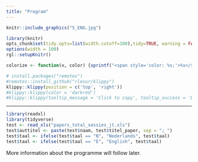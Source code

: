```yaml
---
title: "Program"
---  
```


```r
knitr::include_graphics("5_ENG.jpg")
```

```r
library(knitr)
opts_chunk$set(tidy.opts=list(width.cutoff=100),tidy=TRUE, warning = FALSE, message = FALSE,comment = "#>", cache=TRUE, class.source=c("test"), class.output=c("test2"), cache.lazy = FALSE)
options(width = 100) 
rgl::setupKnitr()

colorize <- function(x, color) {sprintf("<span style='color: %s;'>%s</span>", color, x) }

```

```r
# install.packages("remotes")
#remotes::install_github("rlesur/klippy")
klippy::klippy(position = c('top', 'right'))
#klippy::klippy(color = 'darkred')
#klippy::klippy(tooltip_message = 'Click to copy', tooltip_success = 'Done')
```

<!-- U kunt het programma hier downloaden als pdf [dvds2024.pdf]().   -->

----  

```r
library(readxl)
library(tidyverse)
test <- read_xls("papers_total_sessies_jt.xls")
test$auttitel <- paste(test$naam, test$titel_paper, sep = "; ")
test$taal <- ifelse(test$taal == "N", "Nederlands", test$taal)
test$taal <- ifelse(test$taal == "E", "English", test$taal)
```

More information about the programme will follow later.

<!---
On this page:  

- [Programma overview](#overview)
- [Information keynotes](#keynotes)  
- [Session overview](#sessions)  
- [Program details](#details) 

Last update: **`r format(Sys.time(), format="%d %B %Y")`** om **`r substr(Sys.time(), 12,16)`**


## Program overview {#overview}


```r
library(knitr)
library(kableExtra)


wat <- c("Informal gathering (coffee)", "Session Round 1", "Break", "Session Round 2", "General Assembly NSV (lunch included)", "Lunch break", "Plenary Session (keynote)", "Break"," Session Round 3", "Drinks")
wanneer <- c("9:00-9:30", "9:30-10:45", "10:45-11:00", "11:00-12:30", "12:30-13:45", "12:30-13:45", "13:45-15:30", "15:30-16:00", "16:00-17:30", "17:30-18:30" )
waar <- c("Iris (1st floor)","MM","Iris (1st floor)","MM","MM02.630", "Refter","MM00.029","Iris (1st floor)","MM","Iris (1st floor)")
df <- data.frame( wanneer=wanneer, wat=wat, waar=waar)

knitr::kable(df, align = "lcc", booktabs = TRUE) %>%
  kable_styling(latex_options = "striped") %>% 
    kable_styling(font_size = 15) %>% 
  row_spec(7, color = 'white', background = 'darkgrey') 
```
--->


<!---
--- 

## Keynotes  {#keynotes}
 
<div style="background-color: blue; width: 100%; height: 650px;">  --->

<!---
<div style="background-color: #CCCCCC; width: 50%; height: 600px; float:left; margin: auto; padding: 20px; box-sizing: border-box; overflow-y: auto;">  

```r
knitr::include_graphics("2.jpg")
``` 

[Ingrid Boas]( https://www.wur.nl/en/persons/ingrid-boas.htm) is an Associate Professor at the Environmental Policy Group at Wageningen University. Her research is based in the fields of environmental change, mobilities, and governance. In more detail, she researches the nexus between climate change and human (im)mobility, and how this manifests itself in plural ways in different parts of the world.  



</div> 

--->

<!---  
<div style="background-color: #DCDCDC; width: 50%; height: 600px; float:left; margin: auto; padding: 20px; box-sizing: border-box; overflow-y: auto;"> 


```r
knitr::include_graphics("2.jpg")
``` 

[Dr. Ann Crabbé](https://www.uantwerpen.be/en/staff/ann-crabbe/) is a senior researcher and member of the Research Centre on Environmental and Social Change of the University of Antwerp. She holds a master degree in public administration and a doctorate in political and social sciences. In her teachings and research she argues that the complexity of sustainability problems requires interdisciplinary collaborations. Together with biologist Sara Vicca she co-edited the book ‘Van Klimaatverandering naar Systeemverandering’.  

</div>  

--->


<!---
---  


## Sessions {#sessions}

<br>  


```r
test2 <- test %>%
  mutate(session = panel,
         room = zaal,
         round = ifelse(ronde == 1, "1   9:30-10:45", ronde), 
         round = ifelse(round == 2, "2   11:00-12:30", round),
         round = ifelse(round == 3, "3   16:00-17:30", round)) %>%
  select(c("round", "session", "room", "auttitel", "voorzitter_def")) %>%
  group_by(round, session) %>%
  mutate(sum = paste0(auttitel, collapse = "<br>")) %>%
  summarise(session = dplyr::first(session), 
            chair =  dplyr::first(voorzitter_def),
            room = dplyr::first(room),
            presentations = as.character(dplyr::first(sum)) )

# 
# knitr::kable(test2, align = "lcl", booktabs = TRUE, escape = F) %>%
#   kable_styling(latex_options = "striped") %>% 
#     kable_styling(font_size = 10)  
# 


groenMM <- rgb(143,149,89, maxColorValue=255)
blauwMM <- rgb(125,159,202, maxColorValue=255)

library(reactable)
library(reactablefmtr)

#groupBy = c("ronde", "sessie")
reactable(test2, 
          
     #       defaultColDef = colDef(
     #         style = cell_style(test2, font_size = "10px")
     # ),
          
          
          defaultPageSize = 14, filterable = TRUE, searchable = TRUE, highlight = TRUE, showPageSizeOptions = TRUE, pageSizeOptions = c(4, 14, 28, 50), showPagination = TRUE,
  # Give rows a pointer cursor to indicate that they're clickable

          columns = list(
    #samenvatting = colDef(minWidth = 1000),
    round = colDef(minWidth = 60, align = "left"),
    room = colDef(
      style = function(value) {
        zaalkleur <- as.numeric(substr(value, 6, 8))
        zaalkleur <- ifelse(zaalkleur>300, groenMM, blauwMM)
        list(background = zaalkleur)
      }),
    presentations = colDef(show = TRUE, html = TRUE, style = cell_style(test2, font_size = "10px") )# overrides the default
  )

  
  
  )


```

<br> 
<br> 

--->

<!---
---  

## Details {#details}

Do's and Don'ts

- Total time per speaker depends on number of speakers per session: 
    - Sessions round 1, 3 speakers: 25 minutes  
    - Sessions round 1, 4 speakers: 18 minutes  
    - Sessions round 2/3, 4 speakers: 22 minutes   
    - Sessions round 2/3, 5 speakers: 18 minutes    
    
We advise to reserve **13 minutes** for the presentation itself and use the additional time for the discussion. The discussion take place immediately after each presentation. 

It is not necessary to upload your presentation. Please either bring your presentation on a USB-stick or please connect your own device (all connector types are available). 

Below you will find all program details.  

- You may search and filter on `session`, `autor`, etc. 
- By clicking the columns you may sort on `round` or `session`.  
- By clicking on the little arrow, the abstract will show. 

```r
test2 <- test %>% 
  mutate(session = panel,
         room = zaal,
         round = ronde,
         author = naam,
         "co-authors" = coauteurs,
         language = ifelse(taal == "N", "Nederlands", taal),
         language = ifelse(language == "E", "English", language),
         title = titel_paper, 
         abstract = samenvatting) %>%
  select(c("round", "session", "room", "author", "co-authors", "language", "title", "abstract"))

groenMM <- rgb(143,149,89, maxColorValue=255)
blauwMM <- rgb(125,159,202, maxColorValue=255)


library(reactable)
#groupBy = c("ronde", "sessie")
reactable(test2, defaultPageSize = 10, filterable = TRUE, searchable = TRUE, highlight = TRUE, showPageSizeOptions = TRUE, pageSizeOptions = c(4, 10, 50, 100, 200), showPagination = TRUE,
        details = function(index) paste("abstract:", test2$abstract[index]),
  onClick = "expand",
  # Give rows a pointer cursor to indicate that they're clickable
  rowStyle = list(cursor = "pointer"),
          columns = list(
    #samenvatting = colDef(minWidth = 1000),
    title = colDef(minWidth = 200), 
    round = colDef(minWidth = 60, align = "left"),
    room = colDef(
      style = function(value) {
        zaalkleur <- as.numeric(substr(value, 6, 8))
        zaalkleur <- ifelse(zaalkleur>300, groenMM, blauwMM)
        list(background = zaalkleur)
      }),
    abstract = colDef(show = FALSE)# overrides the default
  ))
```

<br> <br>

--- 

--->





